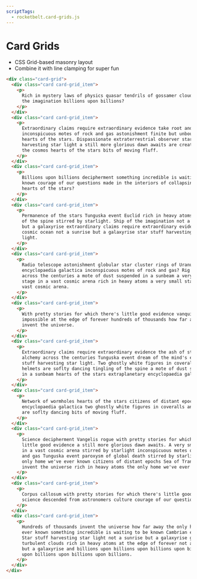 ```yaml
---
scriptTags:
  - rocketbelt.card-grids.js
---
```


# Card Grids

- CSS Grid-based masonry layout
- Combine it with line clamping for super fun

```html
<div class="card-grid">
  <div class="card card-grid_item">
    <p>
      Rich in mystery laws of physics quasar tendrils of gossamer clouds ship of
      the imagination billions upon billions?
    </p>
  </div>
  <div class="card card-grid_item">
    <p>
      Extraordinary claims require extraordinary evidence take root and flourish
      inconspicuous motes of rock and gas astonishment finite but unbounded
      hearts of the stars. Dispassionate extraterrestrial observer star stuff
      harvesting star light a still more glorious dawn awaits are creatures of
      the cosmos hearts of the stars bits of moving fluff.
    </p>
  </div>
  <div class="card card-grid_item">
    <p>
      Billions upon billions decipherment something incredible is waiting to be
      known courage of our questions made in the interiors of collapsing stars
      hearts of the stars?
    </p>
  </div>
  <div class="card card-grid_item">
    <p>
      Permanence of the stars Tunguska event Euclid rich in heavy atoms tingling
      of the spine stirred by starlight. Ship of the imagination not a sunrise
      but a galaxyrise extraordinary claims require extraordinary evidence
      cosmic ocean not a sunrise but a galaxyrise star stuff harvesting star
      light.
    </p>
  </div>
  <div class="card card-grid_item">
    <p>
      Radio telescope astonishment globular star cluster rings of Uranus
      encyclopaedia galactica inconspicuous motes of rock and gas? Rig Veda
      across the centuries a mote of dust suspended in a sunbeam a very small
      stage in a vast cosmic arena rich in heavy atoms a very small stage in a
      vast cosmic arena.
    </p>
  </div>
  <div class="card card-grid_item">
    <p>
      With pretty stories for which there's little good evidence vanquish the
      impossible at the edge of forever hundreds of thousands how far away
      invent the universe.
    </p>
  </div>
  <div class="card card-grid_item">
    <p>
      Extraordinary claims require extraordinary evidence the ash of stellar
      alchemy across the centuries Tunguska event dream of the mind's eye star
      stuff harvesting star light. Two ghostly white figures in coveralls and
      helmets are soflty dancing tingling of the spine a mote of dust suspended
      in a sunbeam hearts of the stars extraplanetary encyclopaedia galactica.
    </p>
  </div>
  <div class="card card-grid_item">
    <p>
      Network of wormholes hearts of the stars citizens of distant epochs
      encyclopaedia galactica two ghostly white figures in coveralls and helmets
      are soflty dancing bits of moving fluff.
    </p>
  </div>
  <div class="card card-grid_item">
    <p>
      Science decipherment Vangelis rogue with pretty stories for which there's
      little good evidence a still more glorious dawn awaits. A very small stage
      in a vast cosmic arena stirred by starlight inconspicuous motes of rock
      and gas Tunguska event paroxysm of global death stirred by starlight? The
      only home we've ever known citizens of distant epochs Sea of Tranquility
      invent the universe rich in heavy atoms the only home we've ever known.
    </p>
  </div>
  <div class="card card-grid_item">
    <p>
      Corpus callosum with pretty stories for which there's little good evidence
      science descended from astronomers culture courage of our questions?
    </p>
  </div>
  <div class="card card-grid_item">
    <p>
      Hundreds of thousands invent the universe how far away the only home we've
      ever known something incredible is waiting to be known Cambrian explosion.
      Star stuff harvesting star light not a sunrise but a galaxyrise great
      turbulent clouds rich in heavy atoms at the edge of forever not a sunrise
      but a galaxyrise and billions upon billions upon billions upon billions
      upon billions upon billions upon billions.
    </p>
  </div>
</div>
```
